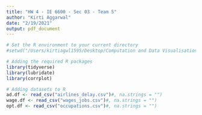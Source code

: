 ```yaml
---
title: "HW 4 - IE 6600 - Sec 03 - Team 5"
author: "Kirti Aggarwal"
date: "2/19/2021"
output: pdf_document
---
```


```r
# Set the R environment to your current directory
#setwd("/Users/kirtiagwl1595/Desktop/Computation and Data Visualisation/Assignment/Assignment 4")
```

```r
# Adding the required R packages
library(tidyverse)
library(lubridate)
library(corrplot)
```

```r
# Adding datasets to R
ad.df <- read_csv("airlines_delay.csv")#, na.strings = "")
wage.df <- read_csv("wages_jobs.csv")#, na.strings = "")
opt.df <- read_csv("occupations.csv")#, na.strings = "")
```

